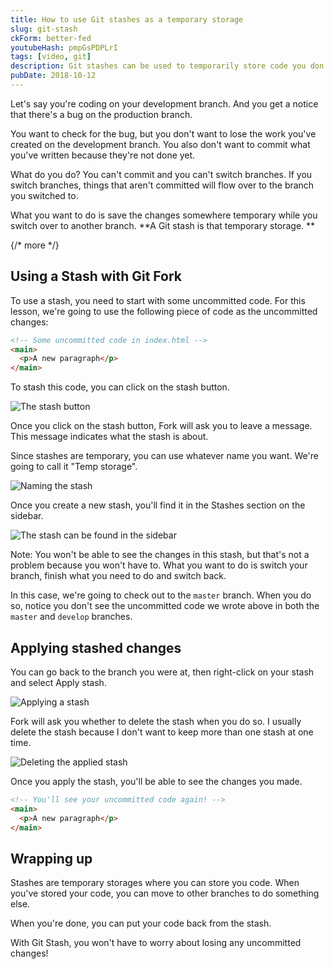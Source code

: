 ```yaml
---
title: How to use Git stashes as a temporary storage
slug: git-stash
ckForm: better-fed
youtubeHash: pmpGsPDPLrI
tags: [video, git]
description: Git stashes can be used to temporarily store code you don't want to commit. This video shows you how to create and apply Git Stashes.
pubDate: 2018-10-12
---
```


Let's say you're coding on your development branch. And you get a notice that there's a bug on the production branch.

You want to check for the bug, but you don't want to lose the work you've created on the development branch. You also don't want to commit what you've written because they're not done yet.

What do you do? You can't commit and you can't switch branches. If you switch branches, things that aren't committed will flow over to the branch you switched to.

What you want to do is save the changes somewhere temporary while you switch over to another branch. **A Git stash is that temporary storage. **

{/* more */}

<div class='jsCkClone' data-should-not-clone></div>

## Using a Stash with Git Fork

To use a stash, you need to start with some uncommitted code. For this lesson, we're going to use the following piece of code as the uncommitted changes:

```html
<!-- Some uncommitted code in index.html -->
<main>
  <p>A new paragraph</p>
</main>
```

To stash this code, you can click on the stash button.

<Image src='/images/2018/git-stash/stash-button.png' alt='The stash button' />

Once you click on the stash button, Fork will ask you to leave a message. This message indicates what the stash is about.

Since stashes are temporary, you can use whatever name you want. We're going to call it "Temp storage".

<Image src='/images/2018/git-stash/stash-name.png' alt='Naming the stash' />

Once you create a new stash, you'll find it in the Stashes section on the sidebar.

<Image
  src='/images/2018/git-stash/stash-sidebar.png'
  alt='The stash can be found in the sidebar'
/>

Note: You won't be able to see the changes in this stash, but that's not a problem because you won't have to. What you want to do is switch your branch, finish what you need to do and switch back.

In this case, we're going to check out to the `master` branch. When you do so, notice you don't see the uncommitted code we wrote above in both the `master` and `develop` branches.

## Applying stashed changes

You can go back to the branch you were at, then right-click on your stash and select Apply stash.

<Image src='/images/2018/git-stash/apply-stash.png' alt='Applying a stash' />

Fork will ask you whether to delete the stash when you do so. I usually delete the stash because I don't want to keep more than one stash at one time.

<Image
  src='/images/2018/git-stash/apply-stash-2.png'
  alt='Deleting the applied stash'
/>

Once you apply the stash, you'll be able to see the changes you made.

```html
<!-- You'll see your uncommitted code again! -->
<main>
  <p>A new paragraph</p>
</main>
```

## Wrapping up

Stashes are temporary storages where you can store you code. When you've stored your code, you can move to other branches to do something else.

When you're done, you can put your code back from the stash.

With Git Stash, you won't have to worry about losing any uncommitted changes!
